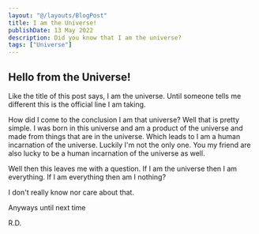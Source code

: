 ```yaml
---
layout: "@/layouts/BlogPost"
title: I am the Universe! 
publishDate: 13 May 2022
description: Did you know that I am the universe?
tags: ["Universe"]
---
```



## Hello from the Universe!

Like the title of this post says, I am the universe. Until someone tells me different this is the official line 
I am taking. 

How did I come to the conclusion I am that universe? Well that is pretty simple. I was born in this universe and
am a product of the universe and made from things that are in the universe. Which leads to I am a human incarnation 
of the universe. Luckily I'm not the only one. You my friend are also lucky to be a human incarnation of the universe
as well.

Well then this leaves me with a question. If I am the universe then I am everything. If I am everything then am I nothing?

I don't really know nor care about that.

Anyways until next time

R.D.
